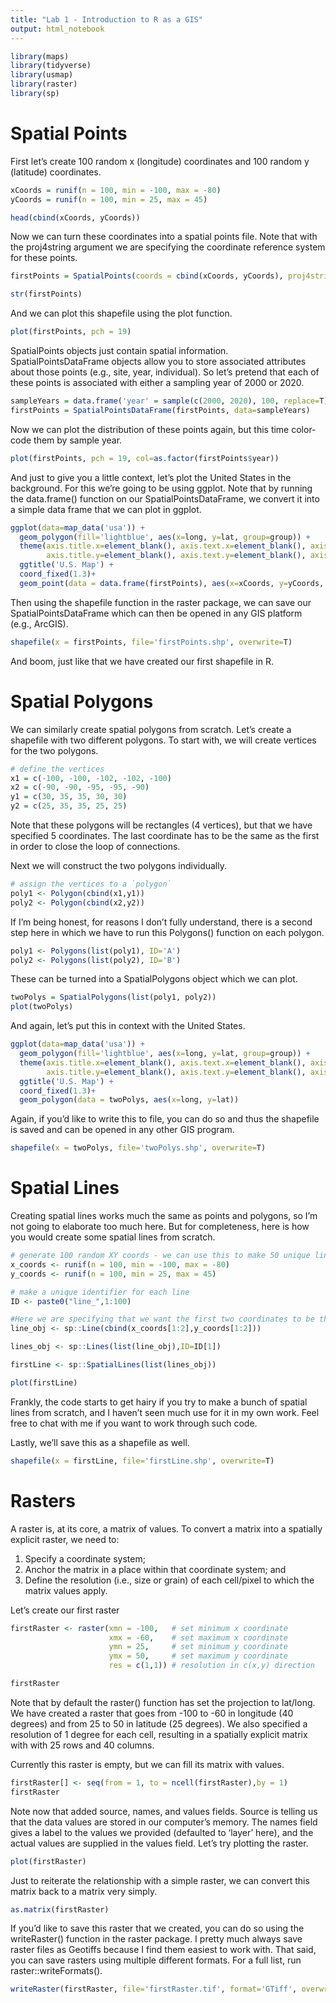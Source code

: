 ```yaml
---
title: "Lab 1 - Introduction to R as a GIS"
output: html_notebook
---
```


```r
library(maps)
library(tidyverse)
library(usmap)
library(raster)
library(sp)
```

# Spatial Points

First let's create 100 random x (longitude) coordinates and 100 random y (latitude) coordinates.
```r
xCoords = runif(n = 100, min = -100, max = -80)
yCoords = runif(n = 100, min = 25, max = 45)

head(cbind(xCoords, yCoords))
```
Now we can turn these coordinates into a spatial points file. Note that with the proj4string argument we are specifying the coordinate reference system for these points.
```r
firstPoints = SpatialPoints(coords = cbind(xCoords, yCoords), proj4string=CRS('+proj=longlat +datum=WGS84 +ellps=WGS84 +towgs84=0,0,0'))

str(firstPoints)
```
And we can plot this shapefile using the plot function.
```r
plot(firstPoints, pch = 19)
```

SpatialPoints objects just contain spatial information. SpatialPointsDataFrame objects allow you to store associated attributes about those points (e.g., site, year, individual). So let's pretend that each of these points is associated with either a sampling year of 2000 or 2020.

```r
sampleYears = data.frame('year' = sample(c(2000, 2020), 100, replace=T))
firstPoints = SpatialPointsDataFrame(firstPoints, data=sampleYears)
```

Now we can plot the distribution of these points again, but this time color-code them by sample year.
```r
plot(firstPoints, pch = 19, col=as.factor(firstPoints$year))
```

And just to give you a little context, let's plot the United States in the background. For this we're going to be using ggplot. Note that by running the data.frame() function on our SpatialPointsDataFrame, we convert it into a simple data frame that we can plot in ggplot.

```r

ggplot(data=map_data('usa')) + 
  geom_polygon(fill='lightblue', aes(x=long, y=lat, group=group)) + 
  theme(axis.title.x=element_blank(), axis.text.x=element_blank(), axis.ticks.x=element_blank(),
        axis.title.y=element_blank(), axis.text.y=element_blank(), axis.ticks.y=element_blank()) + 
  ggtitle('U.S. Map') + 
  coord_fixed(1.3)+
  geom_point(data = data.frame(firstPoints), aes(x=xCoords, y=yCoords, color=as.factor(year)))

```


Then using the shapefile function in the raster package, we can save our SpatialPointsDataFrame which can then be opened in any GIS platform (e.g., ArcGIS).
```r
shapefile(x = firstPoints, file='firstPoints.shp', overwrite=T)
```

And boom, just like that we have created our first shapefile in R.

# Spatial Polygons

We can similarly create spatial polygons from scratch. Let's create a shapefile with two different polygons. To start with, we will create vertices for the two polygons.

```r
# define the vertices
x1 = c(-100, -100, -102, -102, -100)
x2 = c(-90, -90, -95, -95, -90)
y1 = c(30, 35, 35, 30, 30)
y2 = c(25, 35, 35, 25, 25)
```

Note that these polygons will be rectangles (4 vertices), but that we have specified 5 coordinates. The last coordinate has to be the same as the first in order to close the loop of connections.

Next we will construct the two polygons individually.
```r
# assign the vertices to a `polygon` 
poly1 <- Polygon(cbind(x1,y1))
poly2 <- Polygon(cbind(x2,y2))
```

If I'm being honest, for reasons I don't fully understand, there is a second step here in which we have to run this Polygons() function on each polygon.

```r
poly1 <- Polygons(list(poly1), ID='A')
poly2 <- Polygons(list(poly2), ID='B')
```

These can be turned into a SpatialPolygons object which we can plot.

```r
twoPolys = SpatialPolygons(list(poly1, poly2))
plot(twoPolys)
```


And again, let's put this in context with the United States.

```r
ggplot(data=map_data('usa')) + 
  geom_polygon(fill='lightblue', aes(x=long, y=lat, group=group)) + 
  theme(axis.title.x=element_blank(), axis.text.x=element_blank(), axis.ticks.x=element_blank(),
        axis.title.y=element_blank(), axis.text.y=element_blank(), axis.ticks.y=element_blank()) + 
  ggtitle('U.S. Map') + 
  coord_fixed(1.3)+
  geom_polygon(data = twoPolys, aes(x=long, y=lat))
```

Again, if you'd like to write this to file, you can do so and thus the shapefile is saved and can be opened in any other GIS program.

```r
shapefile(x = twoPolys, file='twoPolys.shp', overwrite=T)
```


# Spatial Lines

Creating spatial lines works much the same as points and polygons, so I'm not going to elaborate too much here. But for completeness, here is how you would create some spatial lines from scratch.

```r
# generate 100 random XY coords - we can use this to make 50 unique lines
x_coords <- runif(n = 100, min = -100, max = -80)
y_coords <- runif(n = 100, min = 25, max = 45)

# make a unique identifier for each line
ID <- paste0("line_",1:100)
```

```r

#Here we are specifying that we want the first two coordinates to be the endpoints for our first line
line_obj <- sp::Line(cbind(x_coords[1:2],y_coords[1:2]))

lines_obj <- sp::Lines(list(line_obj),ID=ID[1])

firstLine <- sp::SpatialLines(list(lines_obj))

plot(firstLine)
```

Frankly, the code starts to get hairy if you try to make a bunch of spatial lines from scratch, and I haven't seen much use for it in my own work. Feel free to chat with me if you want to work through such code.

Lastly, we'll save this as a shapefile as well.

```r
shapefile(x = firstLine, file='firstLine.shp', overwrite=T)
```


# Rasters

A raster is, at its core, a matrix of values. To convert a matrix into a spatially explicit raster, we need to:

1. Specify a coordinate system;
2. Anchor the matrix in a place within that coordinate system; and
3. Define the resolution (i.e., size or grain) of each cell/pixel to which the matrix values apply.

Let's create our first raster

```r
firstRaster <- raster(xmn = -100,   # set minimum x coordinate
                      xmx = -60,    # set maximum x coordinate
                      ymn = 25,     # set minimum y coordinate
                      ymx = 50,     # set maximum y coordinate
                      res = c(1,1)) # resolution in c(x,y) direction

firstRaster
```
Note that by default the raster() function has set the projection to lat/long. We have created a raster that goes from -100 to -60 in longitude (40 degrees) and from 25 to 50 in latitude (25 degrees). We also specified a resolution of 1 degree for each cell, resulting in a spatially explicit matrix with with 25 rows and 40 columns.

Currently this raster is empty, but we can fill its matrix with values.

```r
firstRaster[] <- seq(from = 1, to = ncell(firstRaster),by = 1)
firstRaster
```
Note now that added source, names, and values fields. Source is telling us that the data values are stored in our computer's memory. The names field gives a label to the values we provided (defaulted to 'layer' here), and the actual values are supplied in the values field. Let's try plotting the raster.

```r
plot(firstRaster)
```
Just to reiterate the relationship with a simple raster, we can convert this matrix back to a matrix very simply.

```r
as.matrix(firstRaster)
```

If you'd like to save this raster that we created, you can do so using the writeRaster() function in the raster package. I pretty much always save raster files as Geotiffs because I find them easiest to work with. That said, you can save rasters using multiple different formats. For a full list, run raster::writeFormats().

```r
writeRaster(firstRaster, file='firstRaster.tif', format='GTiff', overwrite=T)
```

